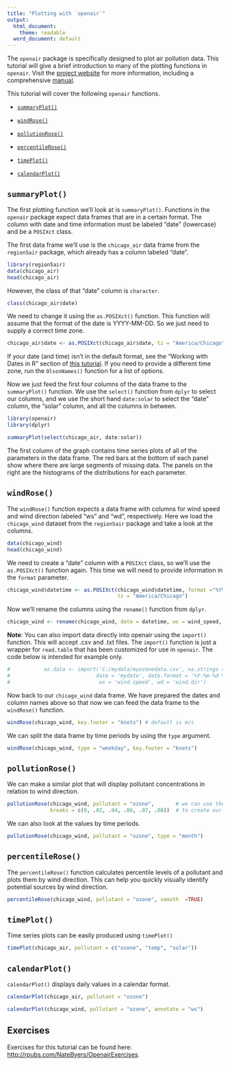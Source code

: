 ```yaml
---
title: "Plotting with `openair`"
output:
  html_document:
    theme: readable
  word_document: default
---
```


The `openair` package is specifically designed to plot air pollution data. This 
tutorial will give a brief introduction to many of the plotting functions
in `openair`. Visit the <a href="http://www.openair-project.org/" target="_blank">
project website</a> for more information, including
a comprehensive <a href="http://www.openair-project.org/Downloads/OpenAirManual.aspx" target="_blank">manual</a>.

This tutorial will cover the following `openair` functions.

- [`summaryPlot()`](#summary)

- [`windRose()`](#windrose)

- [`pollutionRose()`](#pollutionrose)

- [`percentileRose()`](#percentilerose)

- [`timePlot()`](#timeplot)

- [`calendarPlot()`](#calendarplot)

## `summaryPlot()` {#summary}

The first plotting function we'll look at is `summaryPlot()`. Functions in the
`openair` package expect data frames that are in a certain format. The column with 
date and time information must be labeled "date" (lowercase) and be a `POSIXct` class.

The first data frame we'll use is the `chicago_air` data frame from the `region5air` 
package, which already has a column labeled "date".

```r
library(region5air)
data(chicago_air)
head(chicago_air)
```

However, the class of that "date" column is `character`.

```r
class(chicago_air$date)
```

We need to change it using the `as.POSIXct()` function. This function will assume
that the format of the date is YYYY-MM-DD. So we just need to supply a correct time
zone.

```r
chicago_air$date <- as.POSIXct(chicago_air$date, tz = "America/Chicago")
```

If your date (and time) isn't in the default format, see the "Working with Dates
in R" section of <a href="http://rpubs.com/kfrost14/SubsetSort" target="_blank">
this tutorial</a>. If you need to provide a different time zone, run the `OlsonNames()`
function for a list of options.

Now we just feed the first four columns of the data frame to the `summaryPlot()`
function. We use the `select()` function from `dplyr` to select our columns,
and we use the short hand `date:solar` to select the "date" column, the "solar"
column, and all the columns in between.

```r
library(openair)
library(dplyr)

summaryPlot(select(chicago_air, date:solar))
```

The first column of the graph contains time series plots of all of the parameters
in the data frame. The red bars at the bottom of each panel show where there are
large segments of missing data. The panels on the right are the histograms of the
distributions for each parameter.

## `windRose()` {#windrose}

The `windRose()` function expects a data frame with columns for wind speed and wind 
direction labeled "ws" and "wd", respectively. Here we load the `chicago_wind` 
dataset from the `region5air` package and take a look at the columns.

```r
data(chicago_wind)
head(chicago_wind)
```

We need to create a "date" column with a `POSIXct` class, so we'll use the `as.POSIXct()`
function again. This time we will need to provide information in the `format`
parameter.

```r
chicago_wind$datetime <- as.POSIXct(chicago_wind$datetime, format ="%Y%m%dT%H%M",
                                    tz = "America/Chicago")
```

Now we'll rename the columns using the `rename()` function from `dplyr`.

```r
chicago_wind <- rename(chicago_wind, date = datetime, ws = wind_speed, wd = wind_dir)
```

__Note__: You can also import data directly into openair using the `import()` function. 
This will accept .csv and .txt files.  The `import()` function is just a wrapper 
for `read.table` that has been customized for use in `openair`.  The code below
is intended for example only.

```r
#           oz.data <- import('C:/mydata/myozonedata.csv', na.strings = c('-99'',-999'), 
#                            date = 'mydate', date.format = '%Y-%m-%d %H:%M', 
#                             ws = 'wind.speed', wd = 'wind.dir')

```

Now back to our `chicago_wind` data frame.  We have prepared the dates and column 
names above so that now we can feed the data frame to the `windRose()` function.

```r
windRose(chicago_wind, key.footer = "knots") # default is m/s
```

We can split the data frame by time periods by using the `type` argument.

```r
windRose(chicago_wind, type = "weekday", key.footer = "knots")
```

## `pollutionRose()` {#pollutionrose}

We can make a similar plot that will display pollutant concentrations in relation 
to wind direction.

```r
pollutionRose(chicago_wind, pollutant = "ozone",       # we can use the breaks parameter
              breaks = c(0, .02, .04, .06, .07, .08))  # to create our own breakpoints
```

We can also look at the values by time periods.

```r
pollutionRose(chicago_wind, pollutant = "ozone", type = "month")
```

## `percentileRose()` {#percentilerose}

The `percentileRose()` function calculates percentile levels of a pollutant and
plots them by wind direction.  This can help you quickly visually identify potential 
sources by wind direction.

```r
percentileRose(chicago_wind, pollutant = "ozone", smooth  =TRUE)
```

## `timePlot()` {#timeplot}

Time series plots can be easily produced using `timePlot()`

```r
timePlot(chicago_air, pollutant = c("ozone", "temp", "solar"))
```


## `calendarPlot()` {#calendarplot}

`calendarPlot()` displays daily values in a calendar format.

```r
calendarPlot(chicago_air, pollutant = "ozone")

calendarPlot(chicago_wind, pollutant = "ozone", annotate = "ws")
```

## Exercises

Exercises for this tutorial can be found here: 
<a href="http://rpubs.com/NateByers/OpenairExercises" target="_blank">
http://rpubs.com/NateByers/OpenairExercises</a>.